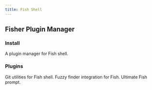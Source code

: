 ```yaml
---
title: Fish Shell
---
```


## Fisher Plugin Manager

### Install

<Card title="Install Fisher" href="https://github.com/jorgebucaran/fisher">
  A plugin manager for Fish shell.
</Card>

### Plugins

<CardGroup cols={3}>
  <Card title="Git" href="https://github.com/jhillyerd/plugin-git">
    Git utilities for Fish shell.
  </Card>
  <Card title="fzf" href="https://github.com/PatrickF1/fzf.fish">
    Fuzzy finder integration for Fish.
  </Card>
  <Card title="tide" href="https://github.com/IlanCosman/tide">
    Ultimate Fish prompt.
  </Card>
</CardGroup>
